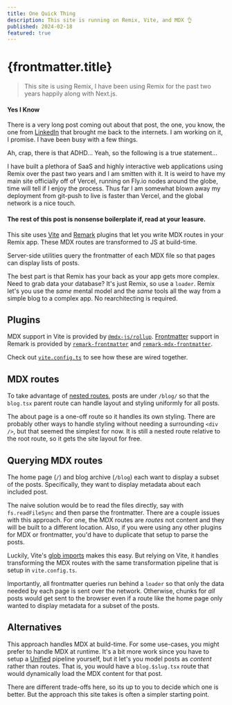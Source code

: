 ```yaml
---
title: One Quick Thing
description: This site is running on Remix, Vite, and MDX 👌
published: 2024-02-18
featured: true
---
```


# {frontmatter.title}

> This site is using Remix, I have been using Remix for the past two years happily along with Next.js.

#### Yes I Know
There is a very long post coming out about that post, the one, you know, the one from [LinkedIn][linked-in] that
brought me back to the internets.  I am working on it, I promise.  I have been busy with a few things.

Ah, crap, there is that ADHD... Yeah, so the following is a true statement...

I have built a plethora of SaaS and highly interactive web applications using Remix over the past two years and
I am smitten with it.  It is weird to have my main site officially off of Vercel, running on Fly.io nodes around the globe,
time will tell if I enjoy the process.  Thus far I am somewhat blown away my deployment from git-push to live is
faster than Vercel, and the global network is a nice touch.

#### The rest of this post is nonsense boilerplate if, read at your leasure.

This site uses [Vite][vite] and [Remark][remark] plugins that let you write MDX routes in your Remix app.
These MDX routes are transformed to JS at build-time.

Server-side utilities query the frontmatter of each MDX file so that pages can display lists of posts.

The best part is that Remix has your back as your app gets more complex.
Need to grab data your database?
It's just Remix, so use a `loader`.
Remix let's you use the _same_ mental model and the _same_ tools all the way from a simple blog to a complex app.
No rearchitecting is required.

## Plugins

MDX support in Vite is provided by [`@mdx-js/rollup`][mdx-js-rollup].
[Frontmatter][frontmatter] support in Remark is provided by [`remark-frontmatter`][remark-frontmatter] and [`remark-mdx-frontmatter`][remark-mdx-frontmatter].

Check out [`vite.config.ts`][vite-config] to see how these are wired together.

## MDX routes

To take advantage of [nested routes][nested-routes], posts are under `/blog/`
so that the `blog.tsx` parent route can handle layout and styling uniformly for all posts.

The about page is a one-off route so it handles its own styling.
There are probably other ways to handle styling without needing a surrounding `<div />`, but that seemed the simplest for now.
It is still a nested route relative to the root route, so it gets the site layout for free.

## Querying MDX routes

The home page (`/`) and blog archive (`/blog`) each want to display a subset of the posts.
Specifically, they want to display metadata about each included post.

The naive solution would be to read the files directly, say with `fs.readFileSync` and then parse the frontmatter.
There are a couple issues with this approach.
For one, the MDX routes are _routes_ not content and they will be built to a different location.
Also, if you were using any other plugins for MDX or frontmatter, you'd have to duplicate that setup to parse the posts.

Luckily, Vite's [glob imports][import-meta-glob] makes this easy.
But relying on Vite, it handles transforming the MDX routes with the same transformation pipeline that is setup in `vite.config.ts`.

Importantly, all frontmatter queries run behind a `loader` so that only the data needed by each page is sent over the network.
Otherwise, chunks for _all_ posts would get sent to the browser even if a route like the home page only wanted to display metadata for a subset of the posts.

## Alternatives

This approach handles MDX at build-time.
For some use-cases, you might prefer to handle MDX at runtime.
It's a bit more work since you have to setup a [Unified][unified] pipeline yourself,
but it let's you model posts as _content_ rather than routes.
That is, you would have a `blog.$slug.tsx` route that would dynamically load the MDX content for that post.

There are different trade-offs here, so its up to you to decide which one is better.
But the approach this site takes is often a simpler starting point.

[vite]: https://vitejs.dev/
[remark]: https://github.com/remarkjs/remark
[vite-config]: https://github.com/pcattori/remix-blog-mdx/blob/main/vite.config.ts
[mdx-js-rollup]: https://mdxjs.com/packages/rollup/
[frontmatter]: https://mdxjs.com/guides/frontmatter/
[remark-frontmatter]: https://github.com/remarkjs/remark-frontmatter
[remark-mdx-frontmatter]: https://github.com/remcohaszing/remark-mdx-frontmatter
[nested-routes]: https://remix.run/docs/en/main/discussion/routes
[import-meta-glob]: https://vitejs.dev/guide/features.html#glob-import
[unified]: https://unifiedjs.com/
[linked-in]: https://www.linkedin.com/feed/update/urn:li:activity:7161089259175645184/
